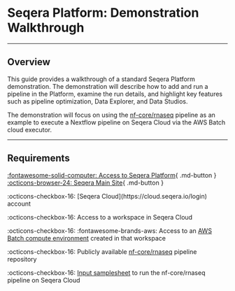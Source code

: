 # Seqera Platform: Demonstration Walkthrough

---

## Overview

This guide provides a walkthrough of a standard Seqera Platform demonstration. The demonstration will describe how to add and run a pipeline in the Platform, examine the run details, and highlight key features such as pipeline optimization, Data Explorer, and Data Studios.

The demonstration will focus on using the [nf-core/rnaseq](https://github.com/nf-core/rnaseq) pipeline as an example to execute a Nextflow pipeline on Seqera Cloud via the AWS Batch cloud executor.

<div style="clear: both;"></div>

---

## Requirements


[:fontawesome-solid-computer: Access to Seqera Platform](https://cloud.seqera.io)\{ .md-button } [:octicons-browser-24: Seqera Main Site](https://seqera.io)\{ .md-button }

<div style="clear: both;"></div>
:octicons-checkbox-16: [Seqera Cloud](https://cloud.seqera.io/login) account

:octicons-checkbox-16: Access to a workspace in Seqera Cloud

:octicons-checkbox-16: :fontawesome-brands-aws: Access to an [AWS Batch compute environment](https://docs.seqera.io/platform/23.4.0/compute-envs/aws-batch) created in that workspace

:octicons-checkbox-16: Publicly available [nf-core/rnaseq](https://github.com/nf-core/rnaseq) pipeline repository

:octicons-checkbox-16: [Input samplesheet](./samplesheet_test.csv) to run the nf-core/rnaseq pipeline on Seqera Cloud
